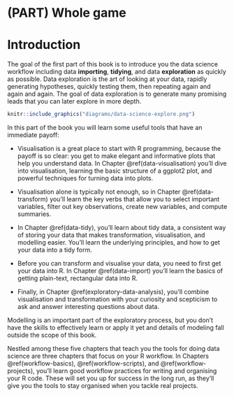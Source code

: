 # (PART) Whole game {.unnumbered}

# Introduction {#explore-intro}

The goal of the first part of this book is to introduce you the data science workflow including data **importing**, **tidying**, and data **exploration** as quickly as possible.
Data exploration is the art of looking at your data, rapidly generating hypotheses, quickly testing them, then repeating again and again and again.
The goal of data exploration is to generate many promising leads that you can later explore in more depth.

```r
knitr::include_graphics("diagrams/data-science-explore.png")
```

<!--# TO DO: Update figure to include import and tidy as well. -->

In this part of the book you will learn some useful tools that have an immediate payoff:

-   Visualisation is a great place to start with R programming, because the payoff is so clear: you get to make elegant and informative plots that help you understand data.
    In Chapter \@ref(data-visualisation) you'll dive into visualisation, learning the basic structure of a ggplot2 plot, and powerful techniques for turning data into plots.

-   Visualisation alone is typically not enough, so in Chapter \@ref(data-transform) you'll learn the key verbs that allow you to select important variables, filter out key observations, create new variables, and compute summaries.

-   In Chapter \@ref(data-tidy), you'll learn about tidy data, a consistent way of storing your data that makes transformation, visualisation, and modelling easier.
    You'll learn the underlying principles, and how to get your data into a tidy form.

-   Before you can transform and visualise your data, you need to first get your data into R.
    In Chapter \@ref(data-import) you'll learn the basics of getting plain-text, rectangular data into R.

-   Finally, in Chapter \@ref(exploratory-data-analysis), you'll combine visualisation and transformation with your curiosity and scepticism to ask and answer interesting questions about data.

Modelling is an important part of the exploratory process, but you don't have the skills to effectively learn or apply it yet and details of modeling fall outside the scope of this book.

Nestled among these five chapters that teach you the tools for doing data science are three chapters that focus on your R workflow.
In Chapters \@ref(workflow-basics), \@ref(workflow-scripts), and \@ref(workflow-projects), you'll learn good workflow practices for writing and organising your R code.
These will set you up for success in the long run, as they'll give you the tools to stay organised when you tackle real projects.
